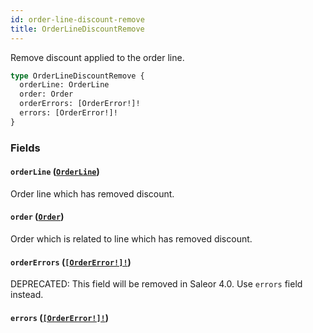 ```yaml
---
id: order-line-discount-remove
title: OrderLineDiscountRemove
---
```


Remove discount applied to the order line.

```graphql
type OrderLineDiscountRemove {
  orderLine: OrderLine
  order: Order
  orderErrors: [OrderError!]!
  errors: [OrderError!]!
}
```

### Fields

#### `orderLine` ([`OrderLine`](../../../developer/api-reference/objects/order-line))

Order line which has removed discount.

#### `order` ([`Order`](../../../developer/api-reference/objects/order))

Order which is related to line which has removed discount.

#### `orderErrors` ([`[OrderError!]!`](../../../developer/api-reference/objects/order-error))

<span class="badge badge--warning">DEPRECATED: This field will be removed in Saleor 4.0. Use `errors` field instead.</span>

#### `errors` ([`[OrderError!]!`](../../../developer/api-reference/objects/order-error))
